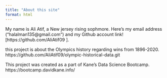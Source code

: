 ```yaml
---
title: "About this site"
format: html
---
```


My name is Ali Atif, a New jersey rising sophmore. Here's my email address ("halalman135@gmail.com") and my Github account link! [https://github.com/AliAtif09 ].

this project is about the Olympics history regarding wins from 1896-2020. https://github.com/AliAtif09/olympic-historical-data.git

This project was created as a part of Kane’s Data Science Bootcamp.  https://bootcamp.davidkane.info/